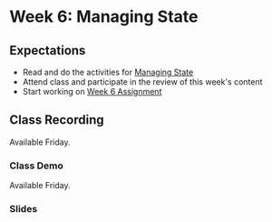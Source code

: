 # Week 6: Managing State

## Expectations

- Read and do the activities for [Managing State](/week6/state)
- Attend class and participate in the review of this week's content
- Start working on [Week 6 Assignment](/week6/assignment)

## Class Recording

Available Friday.

### Class Demo

Available Friday.

### Slides


<Slideshow file="/week6/slides" />
